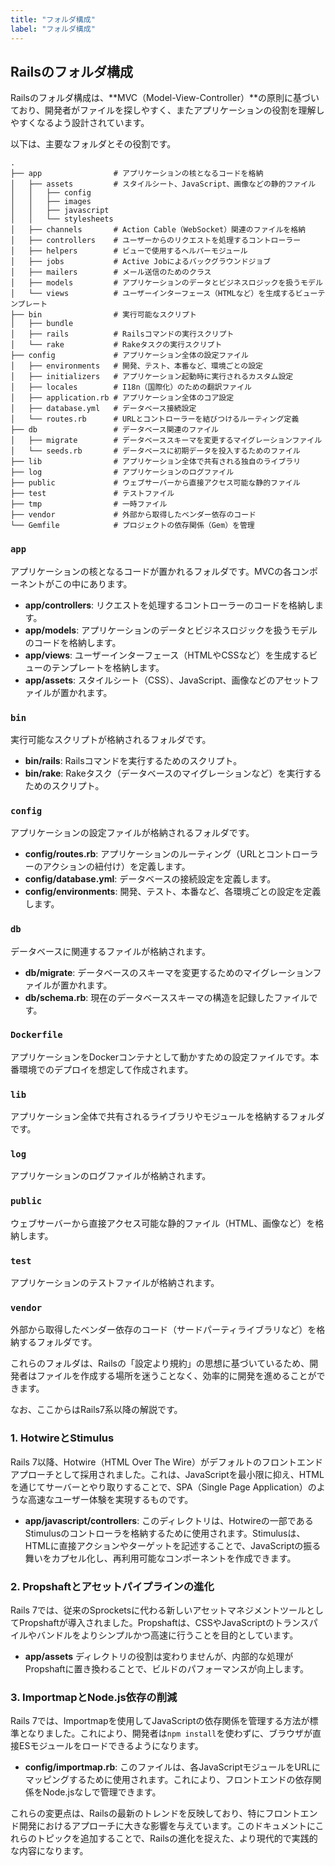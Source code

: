 ```yaml
---
title: "フォルダ構成"
label: "フォルダ構成"
---
```


## Railsのフォルダ構成

Railsのフォルダ構成は、**MVC（Model-View-Controller）**の原則に基づいており、開発者がファイルを探しやすく、またアプリケーションの役割を理解しやすくなるよう設計されています。

以下は、主要なフォルダとその役割です。

```
.
├── app                # アプリケーションの核となるコードを格納
│   ├── assets         # スタイルシート、JavaScript、画像などの静的ファイル
│   │   ├── config
│   │   ├── images
│   │   ├── javascript
│   │   └── stylesheets
│   ├── channels       # Action Cable（WebSocket）関連のファイルを格納
│   ├── controllers    # ユーザーからのリクエストを処理するコントローラー
│   ├── helpers        # ビューで使用するヘルパーモジュール
│   ├── jobs           # Active Jobによるバックグラウンドジョブ
│   ├── mailers        # メール送信のためのクラス
│   ├── models         # アプリケーションのデータとビジネスロジックを扱うモデル
│   └── views          # ユーザーインターフェース（HTMLなど）を生成するビューテンプレート
├── bin                # 実行可能なスクリプト
│   ├── bundle
│   ├── rails          # Railsコマンドの実行スクリプト
│   └── rake           # Rakeタスクの実行スクリプト
├── config             # アプリケーション全体の設定ファイル
│   ├── environments   # 開発、テスト、本番など、環境ごとの設定
│   ├── initializers   # アプリケーション起動時に実行されるカスタム設定
│   ├── locales        # I18n（国際化）のための翻訳ファイル
│   ├── application.rb # アプリケーション全体のコア設定
│   ├── database.yml   # データベース接続設定
│   └── routes.rb      # URLとコントローラーを結びつけるルーティング定義
├── db                 # データベース関連のファイル
│   ├── migrate        # データベーススキーマを変更するマイグレーションファイル
│   └── seeds.rb       # データベースに初期データを投入するためのファイル
├── lib                # アプリケーション全体で共有される独自のライブラリ
├── log                # アプリケーションのログファイル
├── public             # ウェブサーバーから直接アクセス可能な静的ファイル
├── test               # テストファイル
├── tmp                # 一時ファイル
├── vendor             # 外部から取得したベンダー依存のコード
└── Gemfile            # プロジェクトの依存関係（Gem）を管理
```

### `app`

アプリケーションの核となるコードが置かれるフォルダです。MVCの各コンポーネントがこの中にあります。

- **app/controllers**: リクエストを処理するコントローラーのコードを格納します。
- **app/models**: アプリケーションのデータとビジネスロジックを扱うモデルのコードを格納します。
- **app/views**: ユーザーインターフェース（HTMLやCSSなど）を生成するビューのテンプレートを格納します。
- **app/assets**: スタイルシート（CSS）、JavaScript、画像などのアセットファイルが置かれます。

### `bin`

実行可能なスクリプトが格納されるフォルダです。

- **bin/rails**: Railsコマンドを実行するためのスクリプト。
- **bin/rake**: Rakeタスク（データベースのマイグレーションなど）を実行するためのスクリプト。

### `config`

アプリケーションの設定ファイルが格納されるフォルダです。

- **config/routes.rb**: アプリケーションのルーティング（URLとコントローラーのアクションの紐付け）を定義します。
- **config/database.yml**: データベースの接続設定を定義します。
- **config/environments**: 開発、テスト、本番など、各環境ごとの設定を定義します。

### `db`

データベースに関連するファイルが格納されます。

- **db/migrate**: データベースのスキーマを変更するためのマイグレーションファイルが置かれます。
- **db/schema.rb**: 現在のデータベーススキーマの構造を記録したファイルです。

### `Dockerfile`

アプリケーションをDockerコンテナとして動かすための設定ファイルです。本番環境でのデプロイを想定して作成されます。

### `lib`

アプリケーション全体で共有されるライブラリやモジュールを格納するフォルダです。

### `log`

アプリケーションのログファイルが格納されます。

### `public`

ウェブサーバーから直接アクセス可能な静的ファイル（HTML、画像など）を格納します。

### `test`

アプリケーションのテストファイルが格納されます。

### `vendor`

外部から取得したベンダー依存のコード（サードパーティライブラリなど）を格納するフォルダです。

これらのフォルダは、Railsの「設定より規約」の思想に基づいているため、開発者はファイルを作成する場所を迷うことなく、効率的に開発を進めることができます。

なお、ここからはRails7系以降の解説です。

### 1. HotwireとStimulus

Rails 7以降、Hotwire（HTML Over The Wire）がデフォルトのフロントエンドアプローチとして採用されました。これは、JavaScriptを最小限に抑え、HTMLを通じてサーバーとやり取りすることで、SPA（Single Page Application）のような高速なユーザー体験を実現するものです。

- **app/javascript/controllers**: このディレクトリは、Hotwireの一部であるStimulusのコントローラを格納するために使用されます。Stimulusは、HTMLに直接アクションやターゲットを記述することで、JavaScriptの振る舞いをカプセル化し、再利用可能なコンポーネントを作成できます。

### 2. Propshaftとアセットパイプラインの進化

Rails 7では、従来のSprocketsに代わる新しいアセットマネジメントツールとしてPropshaftが導入されました。Propshaftは、CSSやJavaScriptのトランスパイルやバンドルをよりシンプルかつ高速に行うことを目的としています。

- **app/assets** ディレクトリの役割は変わりませんが、内部的な処理がPropshaftに置き換わることで、ビルドのパフォーマンスが向上します。

### 3. ImportmapとNode.js依存の削減

Rails 7では、Importmapを使用してJavaScriptの依存関係を管理する方法が標準となりました。これにより、開発者は`npm install`を使わずに、ブラウザが直接ESモジュールをロードできるようになります。

- **config/importmap.rb**: このファイルは、各JavaScriptモジュールをURLにマッピングするために使用されます。これにより、フロントエンドの依存関係をNode.jsなしで管理できます。

これらの変更点は、Railsの最新のトレンドを反映しており、特にフロントエンド開発におけるアプローチに大きな影響を与えています。このドキュメントにこれらのトピックを追加することで、Railsの進化を捉えた、より現代的で実践的な内容になります。
